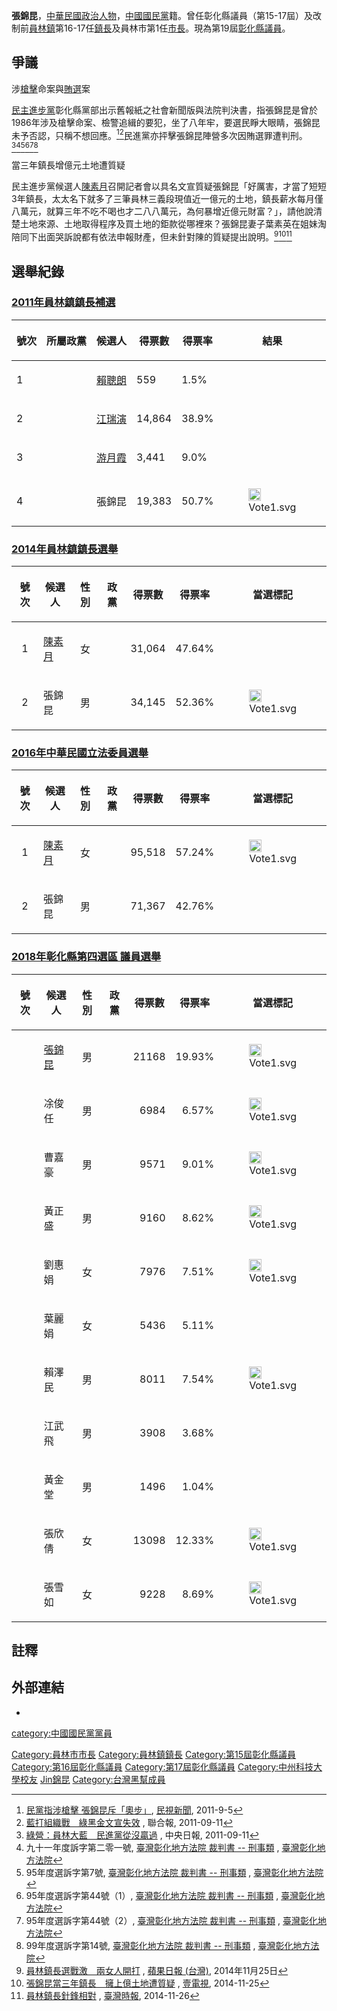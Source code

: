 {{Infobox_officeholder
| name = 張錦昆
| image name =
| width =
| now = [[彰化縣|彰化縣]]第四選區議員
| period = 
| Sex = 男 
| Native place = 
| date of birth = {{Birth date and age|1965|3|2}}
| party = {{KMT|19px}}
| place of birth =
| date of death = 
| place of death = 
| educate = [[中州科技大學|中州科技大學]]（二專）副學士
| past = 
*第15、16、17、19屆[[彰化縣議員|彰化縣議員]]
*太平國際同濟會創會長
*錦龍獅子會理事
*大同國中家長會副會長
*員林桌球委員會主委
*妙惠慈善會團長、榮譽團長
*觀音慈善會永久會員
*天化慈善會會員、顧問
*鎮靈宮慈善會顧問
*員林[[佛光山|佛光山]]會會員
*北門商圈聯誼會顧問
*彰化縣健美委員會主委
*彰化縣脊髓損傷重建協會顧問
*員林義警分隊顧問
*員動力車隊顧問
*退伍軍人交流協會顧問
*黑熊車隊顧問
*銀髮族協會顧問
*員林四季游泳會顧問
*彰化縣弱勢者關懷協會永久會員
*愚人志願服務協會顧問
*員青藝術協會會員
*彰化縣按摩業職業工會榮譽顧問
*<!-- 注释: <!-- 注释: <!-- 注释: [[File:Yuanlin_Township_Seal.jpg|25px]] --> --> -->員林鎮第16任鎮長(補選)
*<!-- 注释: <!-- 注释: [[File:Yuanlin_Township_Seal.jpg|25px]] --> -->員林鎮第17任鎮長(末屆)（2014.12.25~2015.08.07）
*[[File:Yuanlin_Township_Seal.jpg|25px]]員林市第1任市長（2015.08.08~2018.12.24） 
}}
'''張錦昆'''{{BD|1965年|3月2日}}，[[中華民國|中華民國]][[政治人物|政治人物]]，[[中國國民黨|中國國民黨]]籍。曾任彰化縣議員（第15-17屆）及改制前[[員林市|員林鎮]]第16-17任[[乡长|鎮長]]及員林市第1任[[員林市市長|市長]]。現為第19屆[[彰化縣議員|彰化縣議員]]。

==爭議==
; 涉[[槍擊|槍擊]]命案與[[賄選|賄選]]案

[[民主進步黨|民主進步黨]]彰化縣黨部出示舊報紙之社會新聞版與法院判決書，­指張錦昆是曾於1986年涉及槍擊命案、檢警追緝的要犯，坐了八年牢，要選民睜大眼睛，張錦昆未予否認，只稱不想回應。<ref>[https://www.youtube.com/watch?v=5plLaWAfU3Y 民黨指涉槍擊 張錦昆斥「奧步」], [[民視新聞|民視新聞]], 2011-9-5</ref><ref>[http://www.cdnews.biz/cdnews_site/touch/detail.jsp?coluid=127&kindid=0&docid=101658539 藍打組織戰　綠黑金文宣失效] {{Wayback|url=http://www.cdnews.biz/cdnews_site/touch/detail.jsp?coluid=127&kindid=0&docid=101658539 |date=20160609203726 }}, 聯合報, 2011-09-11</ref>民進黨亦抨擊張錦昆陣營多次因賄選罪遭判刑。<ref>[http://www.cdnews.com.tw/cdnews_site/docDetail.jsp?coluid=127&docid=101658540 綠營：員林大藍　民進黨從沒贏過] {{Wayback|url=http://www.cdnews.com.tw/cdnews_site/docDetail.jsp?coluid=127&docid=101658540 |date=20160624063832 }}, 中央日報, 2011-09-11</ref><ref>九十一年度訴字第二零一號, [http://jirs.judicial.gov.tw/FJUD/ 臺灣彰化地方法院 裁判書 -- 刑事類] {{Wayback|url=http://jirs.judicial.gov.tw/FJUD/ |date=20130724032201 }}, [[臺灣彰化地方法院|臺灣彰化地方法院]]</ref><ref>95年度選訴字第7號, [http://jirs.judicial.gov.tw/FJUD/ 臺灣彰化地方法院 裁判書 -- 刑事類] {{Wayback|url=http://jirs.judicial.gov.tw/FJUD/ |date=20130724032201 }}, [[臺灣彰化地方法院|臺灣彰化地方法院]]</ref><ref>95年度選訴字第44號（1）, [http://jirs.judicial.gov.tw/FJUD/ 臺灣彰化地方法院 裁判書 -- 刑事類] {{Wayback|url=http://jirs.judicial.gov.tw/FJUD/ |date=20130724032201 }}, [[臺灣彰化地方法院|臺灣彰化地方法院]]</ref><ref>95年度選訴字第44號（2）, [http://jirs.judicial.gov.tw/FJUD/ 臺灣彰化地方法院 裁判書 -- 刑事類] {{Wayback|url=http://jirs.judicial.gov.tw/FJUD/ |date=20130724032201 }}, [[臺灣彰化地方法院|臺灣彰化地方法院]]</ref><ref>99年度選訴字第14號, [http://jirs.judicial.gov.tw/FJUD/ 臺灣彰化地方法院 裁判書 -- 刑事類] {{Wayback|url=http://jirs.judicial.gov.tw/FJUD/ |date=20130724032201 }}, [[臺灣彰化地方法院|臺灣彰化地方法院]]</ref>

; 當三年鎮長增億元土地遭質疑

民主進步黨候選人[[陳素月|陳素月]]召開記者會以具名文宣質疑張錦昆「好厲害，才當了短短3年鎮長，太太名下就多了三筆員林三義段現值近一億元的土地，鎮長薪水每月僅八萬元，就算三年不吃不喝也才二八八萬元，為何暴增近億元財富？」，請他說清楚土地來源、土地取得程序及買土地的鉅款從哪裡來？張錦昆妻子葉素英在姐妹淘陪同下出面哭訴說都有依法申報財產，但未針對陳的質疑提出說明。<ref>[http://www.appledaily.com.tw/realtimenews/article/politics/20141125/512713/%E3%80%90%E5%A4%A7%E9%81%B8%E3%80%91%E5%93%A1%E6%9E%97%E9%8E%AE%E9%95%B7%E9%81%B8%E6%88%B0%E6%BF%80%E3%80%80%E5%85%A9%E5%A5%B3%E4%BA%BA%E9%96%8B%E6%89%93 員林鎮長選戰激　兩女人開打] {{Wayback|url=http://www.appledaily.com.tw/realtimenews/article/politics/20141125/512713/%E3%80%90%E5%A4%A7%E9%81%B8%E3%80%91%E5%93%A1%E6%9E%97%E9%8E%AE%E9%95%B7%E9%81%B8%E6%88%B0%E6%BF%80%E3%80%80%E5%85%A9%E5%A5%B3%E4%BA%BA%E9%96%8B%E6%89%93 |date=20170112090334 }}, [[蘋果日報_(台灣)|蘋果日報 (台灣)]], 2014年11月25日</ref><ref>[http://www.nexttv.com.tw/news/realtime/local/11192798 張錦昆當三年鎮長　擁上億土地遭質疑] {{Wayback|url=http://www.nexttv.com.tw/news/realtime/local/11192798 |date=20160920030927 }}, [[壹電視|壹電視]], 2014-11-25</ref><ref>[http://www.twtimes.com.tw/index.php?page=news&nid=452211 員林鎮長針鋒相對] {{Wayback|url=http://www.twtimes.com.tw/index.php?page=news&nid=452211 |date=20160610064641 }}, [[臺灣時報|臺灣時報]], 2014-11-26</ref>

==選舉紀錄== 
=== [[2011年中華民國鄉鎮市長補選|2011年員林鎮鎮長補選]] ===
{|class=wikitable
!號次!!所屬政黨!!候選人!!得票數!!得票率!!結果
|- align=center 
|1||{{Nonp}}||[[賴聰朗|賴聰朗]]||559||1.5%||
|- align=center 
|2||{{Dpp}}||[[江瑞演|江瑞演]]||14,864||38.9%||
|- align=center 
|3||{{Nonp}}||[[游婷雅|游月霞]]||3,441||9.0%||
|- align=center 
|4||{{Kmt}}||張錦昆||19,383||50.7%||[[File:Vote1.svg|20px]]
|}

=== [[2014年中華民國鄉鎮市區長選舉|2014年員林鎮鎮長選舉]] ===
{|class=wikitable
!號次
!候選人
!性別
!政黨
!得票數
!得票率
!當選標記
|-
|align="center"|1
|[[陳素月|陳素月]]
|align="center"|女
|{{Dpp}}
|align="right"|31,064
|align="right"|47.64%
| 
|-
|align="center"|2
|張錦昆
|align="center"|男
|{{Kmt}}
|align="right"|34,145
|align="right"|52.36%
| [[File:Vote1.svg|20px]]</div>
|}

=== [[2016年中華民國立法委員選舉|2016年中華民國立法委員選舉]] ===
{|class=wikitable
!號次
!候選人
!性別
!政黨
!得票數
!得票率
!當選標記
|-
|align="center"|1
|[[陳素月|陳素月]]
|align="center"|女
|{{Dpp}}
|align="right"|95,518 
|align="right"|57.24%
| [[File:Vote1.svg|20px]]</div>
|-
|align="center"|2
|張錦昆
|align="center"|男
|{{Kmt}}
|align="right"|71,367
|align="right"|42.76%
| 
|}
=== [[彰化縣議會|2018年彰化縣第四選區 議員選舉]] ===
{|class=wikitable
!號次
!候選人
!性別
!政黨
!得票數
!得票率
!當選標記
|-
|align="center"|
|[[張錦昆|張錦昆]]
|align="center"|男
|{{KMT}}
|align="right"|21168
|align="right"|19.93%
| [[File:Vote1.svg|20px]] </div>

|-
|align="center"|
|凃俊任
|align="center"|男
|{{Kmt}}
|align="right"|6984
|align="right"|6.57%
| [[File:Vote1.svg|20px]] </div> 
|-
|align="center"|
|曹嘉豪
|align="center"|男
|{{Kmt}}
|align="right"|9571
|align="right"|9.01%
| [[File:Vote1.svg|20px]] </div> 

|-
|align="center"|
|黃正盛
|align="center"|男
|{{Kmt}}
|align="right"|9160
|align="right"|8.62%
| [[File:Vote1.svg|20px]] </div> 

|-
|align="center"|
|劉惠娟
|align="center"|女
|{{Kmt}}
|align="right"|7976
|align="right"|7.51%
| [[File:Vote1.svg|20px]] </div> 

|-
|align="center"|
|葉麗娟
|align="center"|女
|{{Kmt}}
|align="right"|5436
|align="right"|5.11%
| 

|-
|align="center"|
|賴澤民
|align="center"|男
|{{DPP}}
|align="right"|8011
|align="right"|7.54%
| [[File:Vote1.svg|20px]] </div> 

|-
|align="center"|
|江武飛
|align="center"|男
|{{DPP}}
|align="right"|3908
|align="right"|3.68%
| 

|-
|align="center"|
|黃金堂
|align="center"|男
|{{DPP}}
|align="right"|1496
|align="right"|1.04%
| 

|-
|align="center"|
|張欣倩
|align="center"|女
|{{DPP}}
|align="right"|13098
|align="right"|12.33%
| [[File:Vote1.svg|20px]] </div> 
|-
|align="center"|
|張雪如
|align="center"|女
|{{NONP}}
|align="right"|9228
|align="right"|8.69%
| [[File:Vote1.svg|20px]] </div> 

|}

==註釋==
{{reflist|2}}

== 外部連結 ==
*{{facebook|Keepgoing.KUN}}

{{DEFAULTSORT:Zhang張}}
[[Category:員林市市長|Category:員林市市長]]
[[Category:員林鎮鎮長|Category:員林鎮鎮長]]
[[Category:第15屆彰化縣議員|Category:第15屆彰化縣議員]]
[[Category:第16屆彰化縣議員|Category:第16屆彰化縣議員]]
[[Category:第17屆彰化縣議員|Category:第17屆彰化縣議員]]
[[category:中國國民黨黨員|category:中國國民黨黨員]]
[[Category:中州科技大學校友|Category:中州科技大學校友]]
[[Category:張姓|Jin錦昆]]
[[Category:台灣黑幫成員|Category:台灣黑幫成員]]